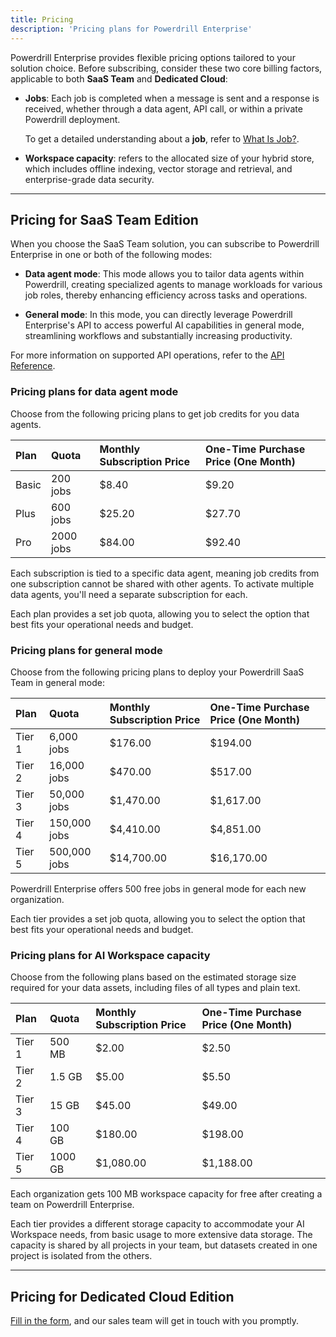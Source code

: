 ```yaml
---
title: Pricing
description: 'Pricing plans for Powerdrill Enterprise'
---
```



Powerdrill Enterprise provides flexible pricing options tailored to your solution choice. Before subscribing, consider these two core billing factors, applicable to both **SaaS Team** and **Dedicated Cloud**:

- **Jobs**: Each job is completed when a message is sent and a response is received, whether through a data agent, API call, or within a private Powerdrill deployment.
 
    To get a detailed understanding about a **job**, refer to [What Is Job?](/enterprise/what-is-job.mdx).

- **Workspace capacity**: refers to the allocated size of your hybrid store, which includes offline indexing, vector storage and retrieval, and enterprise-grade data security.


---


## Pricing for SaaS Team Edition


When you choose the SaaS Team solution, you can subscribe to Powerdrill Enterprise in one or both of the following modes:

- **Data agent mode**: This mode allows you to tailor data agents within Powerdrill, creating specialized agents to manage workloads for various job roles, thereby enhancing efficiency across tasks and operations.

- **General mode**: In this mode, you can directly leverage Powerdrill Enterprise's API to access powerful AI capabilities in general mode, streamlining workflows and substantially increasing productivity.


For more information on supported API operations, refer to the [API Reference](/api-reference).


### Pricing plans for data agent mode

Choose from the following pricing plans to get job credits for you data agents.

| Plan | Quota | Monthly Subscription Price | One-Time Purchase Price (One Month) |
| :- | :- | :- | :- |
| Basic | 200 jobs | $8.40 | $9.20 |
| Plus | 600 jobs | $25.20 | $27.70 |
| Pro | 2000 jobs | $84.00 | $92.40 |

<Warning>
Each subscription is tied to a specific data agent, meaning job credits from one subscription cannot be shared with other agents. To activate multiple data agents, you'll need a separate subscription for each.
</Warning>

Each plan provides a set job quota, allowing you to select the option that best fits your operational needs and budget.

### Pricing plans for general mode


Choose from the following pricing plans to deploy your Powerdrill SaaS Team in general mode:

| Plan | Quota | Monthly Subscription Price | One-Time Purchase Price (One Month) |
| :- | :- | :- | :- |
| Tier 1 | 6,000 jobs | $176.00 | $194.00 |
| Tier 2 | 16,000 jobs | $470.00 | $517.00 |
| Tier 3 | 50,000 jobs | $1,470.00 | $1,617.00 |
| Tier 4 | 150,000 jobs | $4,410.00 | $4,851.00 |
| Tier 5 | 500,000 jobs | $14,700.00 | $16,170.00 |


<Tip>
Powerdrill Enterprise offers 500 free jobs in general mode for each new organization.
</Tip>

Each tier provides a set job quota, allowing you to select the option that best fits your operational needs and budget.


### Pricing plans for AI Workspace capacity 


Choose from the following plans based on the estimated storage size required for your data assets, including files of all types and plain text.

| Plan | Quota | Monthly Subscription Price | One-Time Purchase Price (One Month) |
| :- | :- | :- | :- |
| Tier 1 | 500 MB | $2.00 | $2.50 |
| Tier 2 | 1.5 GB | $5.00 | $5.50 |
| Tier 3 | 15 GB | $45.00 | $49.00 |
| Tier 4 | 100 GB | $180.00 | $198.00 |
| Tier 5 | 1000 GB | $1,080.00 | $1,188.00 |


<Tip>
Each organization gets 100 MB workspace capacity for free after creating a team on Powerdrill Enterprise.
</Tip>

Each tier provides a different storage capacity to accommodate your AI Workspace needs, from basic usage to more extensive data storage. The capacity is shared by all projects in your team, but datasets created in one project is isolated from the others.



---


## Pricing for Dedicated Cloud Edition

[Fill in the form](https://docs.google.com/forms/d/e/1FAIpQLSfqLaiYDciUkU9WYG8OQyrJTFuN6Xuw1lbbMlRiVbfXOQ1Zdg/viewform), and our sales team will get in touch with you promptly.














